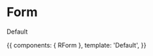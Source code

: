 

<Meta title="Form" component={RForm} />

# Form

<ArgsTable of={RForm} />

Default

<Canvas>
  <Story name="Index">
    {{
      components: { RForm },
      template: '<r-app><r-form>Default</r-form></r-app>',
    }}
  </Story>
</Canvas>
